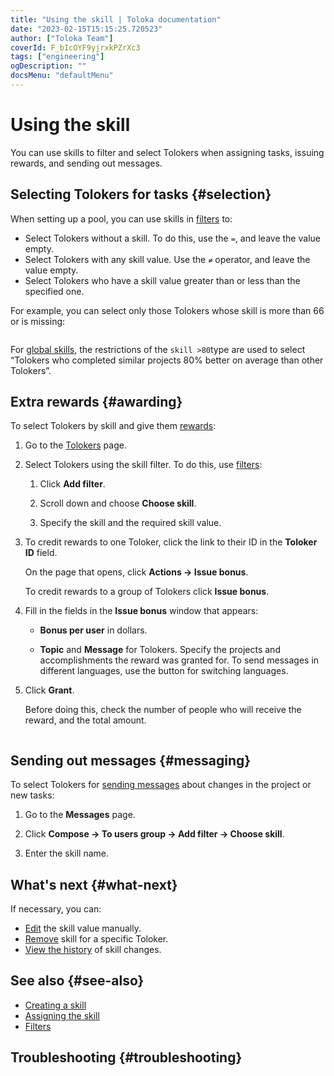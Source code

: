 ```yaml
---
title: "Using the skill | Toloka documentation"
date: "2023-02-15T15:15:25.720523"
author: ["Toloka Team"]
coverId: F_bIcOYF9yjrxkPZrXc3
tags: ["engineering"]
ogDescription: ""
docsMenu: "defaultMenu"
---
```



# Using the skill

You can use skills to filter and select Tolokers when assigning tasks, issuing rewards, and sending out messages.

## Selecting Tolokers for tasks {#selection}

When setting up a pool, you can use skills in [filters](/docs/guide/filters) to:

- Select Tolokers without a skill. To do this, use the `=`, and leave the value empty.
- Select Tolokers with any skill value. Use the `≠` operator, and leave the value empty.
- Select Tolokers who have a skill value greater than or less than the specified one.

For example, you can select only those Tolokers whose skill is more than 66 or is missing:

<Image withBackground imageId="1675426610167" alt="" />

For [global skills](/docs/guide/nav-cross-project), the restrictions of the `skill >80`type are used to select “Tolokers who completed similar projects 80% better on average than other Tolokers”.

## Extra rewards {#awarding}

To select Tolokers by skill and give them [rewards](/docs/glossary#reward):

1. Go to the [Tolokers](https://platform.toloka.ai/requester/workers) page.

1. Select Tolokers using the skill filter. To do this, use [filters](/docs/glossary#filters):

    1. Click **Add filter**.

    1. Scroll down and choose **Choose skill**.

    1. Specify the skill and the required skill value.

1. To credit rewards to one Toloker, click the link to their ID in the **Toloker ID** field.

    On the page that opens, click **Actions → Issue bonus**.

    To credit rewards to a group of Tolokers click **Issue bonus**.

1. Fill in the fields in the **Issue bonus** window that appears:

    - **Bonus per user** in dollars.

    - **Topic** and **Message** for Tolokers. Specify the projects and accomplishments the reward was granted for. To send messages in different languages, use the button for switching languages.

1. Click **Grant**.

    Before doing this, check the number of people who will receive the reward, and the total amount.

    <Cut title="Example">

    <Image width="490px" withBackground imageId="1675427130856" alt="" />

    </Cut>

## Sending out messages {#messaging}

To select Tolokers for [sending messages](/docs/guide/qa-assign) about changes in the project or new tasks:

1. Go to the **Messages** page.

1. Click **Compose → To users group → Add filter → Choose skill**.

1. Enter the skill name.

## What's next {#what-next}

If necessary, you can:

- [Edit](/docs/guide/nav-edit) the skill value manually.
- [Remove](/docs/guide/nav-delete) skill for a specific Toloker.
- [View the history](/docs/guide/nav-history) of skill changes.

## See also {#see-also}

- [Creating a skill](/docs/guide/nav-create)
- [Assigning the skill](/docs/guide/nav-assign)
- [Filters](/docs/guide/filters)

## Troubleshooting {#troubleshooting}

<FaqSkillForEveryPool/>

<FaqSkillForDifferentProjects/>

<TroubleshootingTraining/>

<ContactGuideSupport/>
